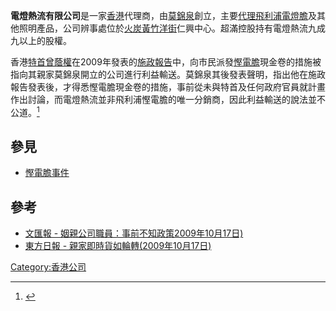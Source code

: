 '''電燈熱流有限公司'''是一家[[香港|香港]]代理商，由[[莫錦泉|莫錦泉]]創立，主要[[代理|代理]][[飛利浦|飛利浦]][[電燈膽|電燈膽]]及其他照明產品，公司辨事處位於[[火炭|火炭]][[黃竹洋街|黃竹洋街]]仁興中心。超滿控股持有電燈熱流九成九以上的股權。

香港[[特首|特首]][[曾蔭權|曾蔭權]]在2009年發表的[[施政報告|施政報告]]中，向市民派發[[慳電膽|慳電膽]]現金卷的措施被指向其親家莫錦泉開立的公司進行利益輸送。莫錦泉其後發表聲明，指出他在施政報告發表後，才得悉慳電膽現金卷的措施，事前從未與特首及任何政府官員就計畫作出討論，而電燈熱流並非飛利浦慳電膽的唯一分銷商，因此利益輸送的說法並不公道。<ref>{{Cite web |url=http://news.sina.com.hk/cgi-bin/nw/show.cgi/2/1/1/1301771/1.html |title=星島日報 - 煲呔親家：循規守法 竟受傷害(2009年10月21日) |access-date=2009年10月25日 |archive-url=https://web.archive.org/web/20091024024354/http://news.sina.com.hk/cgi-bin/nw/show.cgi/2/1/1/1301771/1.html |archive-date=2009年10月24日 |dead-url=yes }}</ref>

==參見==
*[[慳電膽事件|慳電膽事件]]

==參考==
{{reflist}}
*[http://paper.wenweipo.com/2009/10/17/HK0910170011.htm 文匯報 - 姻親公司職員：事前不知政策2009年10月17日)]
*[http://orientaldaily.on.cc/cnt/news/20091017/00176_008.html 東方日報 - 親家即時貨如輪轉(2009年10月17日)]

[[Category:香港公司|Category:香港公司]]